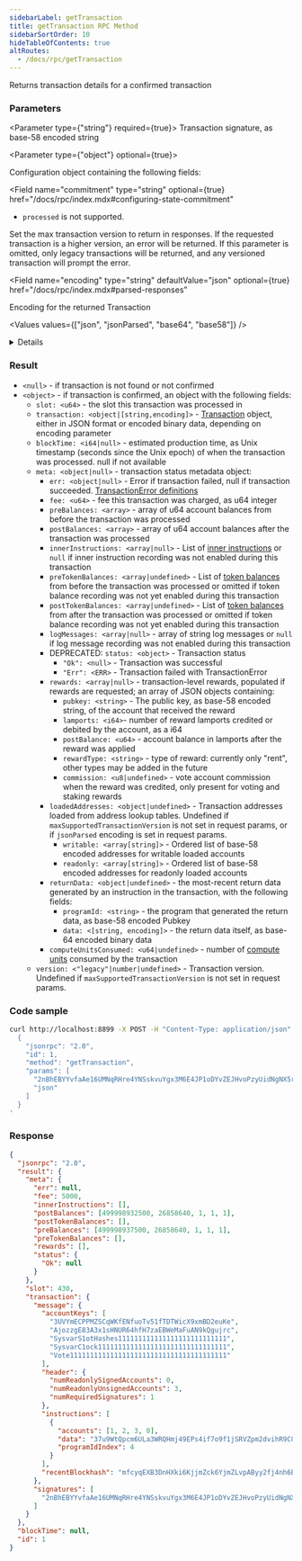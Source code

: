 ```yaml
---
sidebarLabel: getTransaction
title: getTransaction RPC Method
sidebarSortOrder: 10
hideTableOfContents: true
altRoutes:
  - /docs/rpc/getTransaction
---
```


Returns transaction details for a confirmed transaction

<DocSideBySide>

<DocLeftSide>

### Parameters

<Parameter type={"string"} required={true}>
  Transaction signature, as base-58 encoded string
</Parameter>

<Parameter type={"object"} optional={true}>

Configuration object containing the following fields:

<Field
  name="commitment"
  type="string"
  optional={true}
  href="/docs/rpc/index.mdx#configuring-state-commitment"
>

-   `processed` is not supported.

</Field>

<Field name="maxSupportedTransactionVersion" type="number" optional={true}>
  Set the max transaction version to return in responses. If the requested
  transaction is a higher version, an error will be returned. If this parameter
  is omitted, only legacy transactions will be returned, and any versioned
  transaction will prompt the error.
</Field>

<Field 
  name="encoding"
  type="string"
  defaultValue="json"
  optional={true}
  href="/docs/rpc/index.mdx#parsed-responses"
>

Encoding for the returned Transaction

<Values values={["json", "jsonParsed", "base64", "base58"]} />

<details>

-   `jsonParsed` encoding attempts to use program-specific state parsers to return
    more human-readable and explicit data in the
    `transaction.message.instructions` list.
-   If `jsonParsed` is requested but a parser cannot be found, the instruction
    falls back to regular JSON encoding (`accounts`, `data`, and `programIdIndex`
    fields).

</details>

</Field>

</Parameter>

### Result

-   `<null>` - if transaction is not found or not confirmed
-   `<object>` - if transaction is confirmed, an object with the following fields:
    -   `slot: <u64>` - the slot this transaction was processed in
    -   `transaction: <object|[string,encoding]>` -
        [Transaction](/docs/rpc/json-structures#transactions) object, either in JSON
        format or encoded binary data, depending on encoding parameter
    -   `blockTime: <i64|null>` - estimated production time, as Unix timestamp
        (seconds since the Unix epoch) of when the transaction was processed. null
        if not available
    -   `meta: <object|null>` - transaction status metadata object:
        -   `err: <object|null>` - Error if transaction failed, null if transaction
            succeeded.
            [TransactionError definitions](https://docs.rs/solana-sdk/latest/solana_sdk/transaction/enum.TransactionError.html)
        -   `fee: <u64>` - fee this transaction was charged, as u64 integer
        -   `preBalances: <array>` - array of u64 account balances from before the
            transaction was processed
        -   `postBalances: <array>` - array of u64 account balances after the
            transaction was processed
        -   `innerInstructions: <array|null>` - List of
            [inner instructions](/docs/rpc/json-structures#inner-instructions) or
            `null` if inner instruction recording was not enabled during this
            transaction
        -   `preTokenBalances: <array|undefined>` - List of
            [token balances](/docs/rpc/json-structures#token-balances) from before the
            transaction was processed or omitted if token balance recording was not
            yet enabled during this transaction
        -   `postTokenBalances: <array|undefined>` - List of
            [token balances](/docs/rpc/json-structures#token-balances) from after the
            transaction was processed or omitted if token balance recording was not
            yet enabled during this transaction
        -   `logMessages: <array|null>` - array of string log messages or `null` if
            log message recording was not enabled during this transaction
        -   DEPRECATED: `status: <object>` - Transaction status
            -   `"Ok": <null>` - Transaction was successful
            -   `"Err": <ERR>` - Transaction failed with TransactionError
        -   `rewards: <array|null>` - transaction-level rewards, populated if rewards
            are requested; an array of JSON objects containing:
            -   `pubkey: <string>` - The public key, as base-58 encoded string, of the
                account that received the reward
            -   `lamports: <i64>`- number of reward lamports credited or debited by the
                account, as a i64
            -   `postBalance: <u64>` - account balance in lamports after the reward was
                applied
            -   `rewardType: <string>` - type of reward: currently only "rent", other
                types may be added in the future
            -   `commission: <u8|undefined>` - vote account commission when the reward
                was credited, only present for voting and staking rewards
        -   `loadedAddresses: <object|undefined>` - Transaction addresses loaded from
            address lookup tables. Undefined if `maxSupportedTransactionVersion` is
            not set in request params, or if `jsonParsed` encoding is set in request
            params.
            -   `writable: <array[string]>` - Ordered list of base-58 encoded addresses
                for writable loaded accounts
            -   `readonly: <array[string]>` - Ordered list of base-58 encoded addresses
                for readonly loaded accounts
        -   `returnData: <object|undefined>` - the most-recent return data generated
            by an instruction in the transaction, with the following fields:
            -   `programId: <string>` - the program that generated the return data, as
                base-58 encoded Pubkey
            -   `data: <[string, encoding]>` - the return data itself, as base-64
                encoded binary data
        -   `computeUnitsConsumed: <u64|undefined>` - number of
            [compute units](/docs/core/runtime.md#compute-budget) consumed by the
            transaction
    -   `version: <"legacy"|number|undefined>` - Transaction version. Undefined if
        `maxSupportedTransactionVersion` is not set in request params.

</DocLeftSide>

<DocRightSide>

### Code sample

```bash
curl http://localhost:8899 -X POST -H "Content-Type: application/json" -d '
  {
    "jsonrpc": "2.0",
    "id": 1,
    "method": "getTransaction",
    "params": [
      "2nBhEBYYvfaAe16UMNqRHre4YNSskvuYgx3M6E4JP1oDYvZEJHvoPzyUidNgNX5r9sTyN1J9UxtbCXy2rqYcuyuv",
      "json"
    ]
  }
'
```

### Response

```json
{
  "jsonrpc": "2.0",
  "result": {
    "meta": {
      "err": null,
      "fee": 5000,
      "innerInstructions": [],
      "postBalances": [499998932500, 26858640, 1, 1, 1],
      "postTokenBalances": [],
      "preBalances": [499998937500, 26858640, 1, 1, 1],
      "preTokenBalances": [],
      "rewards": [],
      "status": {
        "Ok": null
      }
    },
    "slot": 430,
    "transaction": {
      "message": {
        "accountKeys": [
          "3UVYmECPPMZSCqWKfENfuoTv51fTDTWicX9xmBD2euKe",
          "AjozzgE83A3x1sHNUR64hfH7zaEBWeMaFuAN9kQgujrc",
          "SysvarS1otHashes111111111111111111111111111",
          "SysvarC1ock11111111111111111111111111111111",
          "Vote111111111111111111111111111111111111111"
        ],
        "header": {
          "numReadonlySignedAccounts": 0,
          "numReadonlyUnsignedAccounts": 3,
          "numRequiredSignatures": 1
        },
        "instructions": [
          {
            "accounts": [1, 2, 3, 0],
            "data": "37u9WtQpcm6ULa3WRQHmj49EPs4if7o9f1jSRVZpm2dvihR9C8jY4NqEwXUbLwx15HBSNcP1",
            "programIdIndex": 4
          }
        ],
        "recentBlockhash": "mfcyqEXB3DnHXki6KjjmZck6YjmZLvpAByy2fj4nh6B"
      },
      "signatures": [
        "2nBhEBYYvfaAe16UMNqRHre4YNSskvuYgx3M6E4JP1oDYvZEJHvoPzyUidNgNX5r9sTyN1J9UxtbCXy2rqYcuyuv"
      ]
    }
  },
  "blockTime": null,
  "id": 1
}
```

</DocRightSide>
</DocSideBySide>
